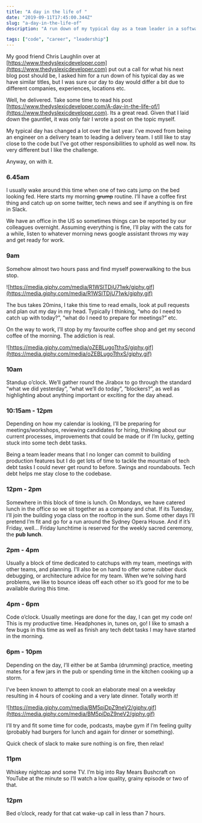 ```yaml
---
title: "A day in the life of "
date: "2019-09-11T17:45:00.344Z"
slug: "a-day-in-the-life-of"
description: "A run down of my typical day as a team leader in a software engineering company."

tags: ["code", "career", "leadership"]
---
```


My good friend Chris Laughlin over at [https://www.thedyslexicdeveloper.com](https://www.thedyslexicdeveloper.com) put out a call for what his next blog post should be, I asked him for a run down of his typical day as we have similar titles, but I was sure our day to day would differ a bit due to different companies, experiences, locations etc.

Well, he delivered. Take some time to read his post [https://www.thedyslexicdeveloper.com/A-day-in-the-life-of/](https://www.thedyslexicdeveloper.com). Its a great read. Given that I laid down the gauntlet, it was only fair I wrote a post on the topic myself.

My typical day has changed a lot over the last year. I’ve moved from being an engineer on a delivery team to leading a delivery team. I still like to stay close to the code but I’ve got other responsibilities to uphold as well now. Its very different but I like the challenge.

Anyway, on with it.

### 6.45am

I usually wake around this time when one of two cats jump on the bed looking fed. Here starts my morning ~~grump~~ routine.
I’ll have a coffee first thing and catch up on some twitter, tech news and see if anything is on fire in Slack.

We have an office in the US so sometimes things can be reported by our colleagues overnight. Assuming everything is fine, I’ll play with the cats for a while, listen to whatever morning news google assistant throws my way and get ready for work.

### 9am

Somehow almost two hours pass and find myself powerwalking to the bus stop.

![https://media.giphy.com/media/R1WSlTDjU71wk/giphy.gif](https://media.giphy.com/media/R1WSlTDjU71wk/giphy.gif)

The bus takes 20mins, I take this time to read emails, look at pull requests and plan out my day in my head. Typically I thinking, “who do I need to catch up with today?”, “what do I need to prepare for meetings?” etc.

On the way to work, I’ll stop by my favourite coffee shop and get my second coffee of the morning. The addiction is real.

![https://media.giphy.com/media/oZEBLugoTthxS/giphy.gif](https://media.giphy.com/media/oZEBLugoTthxS/giphy.gif)

### 10am

Standup o’clock. We’ll gather round the Jirabox to go through the standard “what we did yesterday”, “what we’ll do today”, “blockers?”, as well as highlighting about anything important or exciting for the day ahead.

### 10:15am - 12pm

Depending on how my calendar is looking, I’ll be preparing for meetings/workshops, reviewing candidates for hiring, thinking about our current processes, improvements that could be made or if I’m lucky, getting stuck into some tech debt tasks.

Being a team leader means that I no longer can commit to building production features but I do get lots of time to tackle the mountain of tech debt tasks I could never get round to before. Swings and roundabouts. Tech debt helps me stay close to the codebase.

### 12pm - 2pm

Somewhere in this block of time is lunch. On Mondays, we have catered lunch in the office so we sit together as a company and chat. If its Tuesday, I’ll join the building yoga class on the rooftop in the sun. Some other days I’ll pretend I’m fit and go for a run around the Sydney Opera House. And if it’s Friday, well... Friday lunchtime is reserved for the weekly sacred ceremony, the **pub lunch**.

### 2pm - 4pm

Usually a block of time dedicated to catchups with my team, meetings with other teams, and planning. I’ll also be on hand to offer some rubber duck debugging, or architecture advice for my team. When we’re solving hard problems, we like to bounce ideas off each other so it’s good for me to be available during this time.

### 4pm - 6pm

Code o’clock. Usually meetings are done for the day, I can get my code on! This is my productive time. Headphones in, tunes on, go!
I like to smash a few bugs in this time as well as finish any tech debt tasks I may have started in the morning.

### 6pm - 10pm

Depending on the day, I’ll either be at Samba (drumming) practice, meeting mates for a few jars in the pub or spending time in the kitchen cooking up a storm.

I’ve been known to attempt to cook an elaborate meal on a weekday resulting in 4 hours of cooking and a very late dinner. Totally worth it!

![https://media.giphy.com/media/BM5piDpZ9neV2/giphy.gif](https://media.giphy.com/media/BM5piDpZ9neV2/giphy.gif)

I’ll try and fit some time for code, podcasts, maybe gym if I’m feeling guilty (probably had burgers for lunch and again for dinner or something).

Quick check of slack to make sure nothing is on fire, then relax!

### 11pm

Whiskey nightcap and some TV. I’m big into Ray Mears Bushcraft on YouTube at the minute so I’ll watch a low quality, grainy episode or two of that.

### 12pm

Bed o’clock, ready for that cat wake-up call in less than 7 hours.
